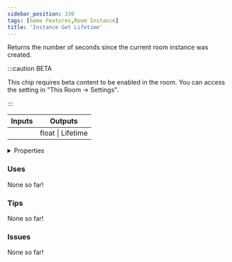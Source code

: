 ```yaml
---
sidebar_position: 330
tags: [Game Features,Room Instance]
title: 'Instance Get Lifetime'
---
```


Returns the number of seconds since the current room instance was created.

:::caution BETA

This chip requires beta content to be enabled in the room. You can access the setting in "This Room -> Settings".

:::

<IChip uuid="e05bd0b5-bbcd-46d2-827c-063020bd9f1b"/>

<table><thead><tr><th>Inputs</th><th>Outputs</th></tr></thead><tbody><tr><td /><td>float | Lifetime</td></tr></tbody></table>

<details>
  <summary>Properties</summary>
  <div>
    <div>
    <table>
      <tbody>
        <tr>
          <td>Is beta required?</td>
          <td>Yes</td>
        </tr>
        <tr>
          <td>Is chip a trolling risk?</td>
          <td>No</td>
        </tr>
        <tr>
          <td>Is chip a role assignment risk?</td>
          <td>No</td>
        </tr>
        <tr>
          <td>Chip UUID</td>
          <td>e05bd0b5-bbcd-46d2-827c-063020bd9f1b</td>
        </tr>
        <tr>
          <td>Room availability</td>
          <td>Available everywhere</td>
        </tr>
      </tbody>
    </table>
    </div>
  </div>
</details>

### Uses

None so far!

### Tips

None so far!

### Issues

None so far!